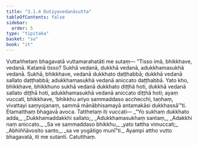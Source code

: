 ```yaml
---
title: "3.1.4 Dutiyavedanāsutta"
tableOfContents: false
sidebar:
  order: 5
type: "tipitaka"
basket: "su"
book: "it"
---
```



<DynamicBreadcrumb />

<Division number="53" book="it">

<Paragraph number="344" book="it">
Vuttañhetaṃ bhagavatā vuttamarahatāti me sutaṃ—
</Paragraph>

<Paragraph number="345" book="it">
“Tisso imā, bhikkhave, vedanā. Katamā tisso? Sukhā vedanā, dukkhā vedanā, adukkhamasukhā vedanā. Sukhā, bhikkhave, vedanā dukkhato daṭṭhabbā; dukkhā vedanā sallato daṭṭhabbā; adukkhamasukhā vedanā aniccato daṭṭhabbā. Yato kho, bhikkhave, bhikkhuno sukhā vedanā dukkhato diṭṭhā hoti, dukkhā vedanā sallato diṭṭhā hoti, adukkhamasukhā vedanā aniccato diṭṭhā hoti; ayaṃ vuccati, bhikkhave, ‘bhikkhu ariyo sammaddaso acchecchi, taṇhaṃ, vivattayi saṃyojanaṃ, sammā mānābhisamayā antamakāsi dukkhassā’”ti. Etamatthaṃ bhagavā avoca. Tatthetaṃ iti vuccati—
</Paragraph>

<Paragraph number="346" type="verses" book="it">
_“Yo sukhaṃ dukkhato adda,_  
_Dukkhamaddakkhi sallato;_  
_Adukkhamasukhaṃ santaṃ,_  
_Adakkhi naṃ aniccato._  

</Paragraph>

<Paragraph number="347" type="verses" book="it">
_Sa ve sammaddaso bhikkhu,_  
_yato tattha vimuccati;_  
_Abhiññāvosito santo,_  
_sa ve yogātigo munī”ti._  

</Paragraph>

<Paragraph number="348" book="it">
Ayampi attho vutto bhagavatā, iti me sutanti.

</Paragraph>
</Division>

<Paragraph number="349" type="center" book="it">
Catutthaṃ.
</Paragraph>